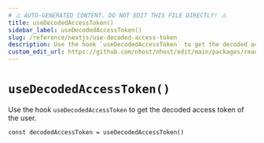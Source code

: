 ```yaml
---
# ⚠️ AUTO-GENERATED CONTENT. DO NOT EDIT THIS FILE DIRECTLY! ⚠️
title: useDecodedAccessToken()
sidebar_label: useDecodedAccessToken()
slug: /reference/nextjs/use-decoded-access-token
description: Use the hook `useDecodedAccessToken` to get the decoded access token of the user.
custom_edit_url: https://github.com/nhost/nhost/edit/main/packages/react/src/hooks/user.ts#L656
---
```


# `useDecodedAccessToken()`

Use the hook `useDecodedAccessToken` to get the decoded access token of the user.

```tsx
const decodedAccessToken = useDecodedAccessToken()
```
